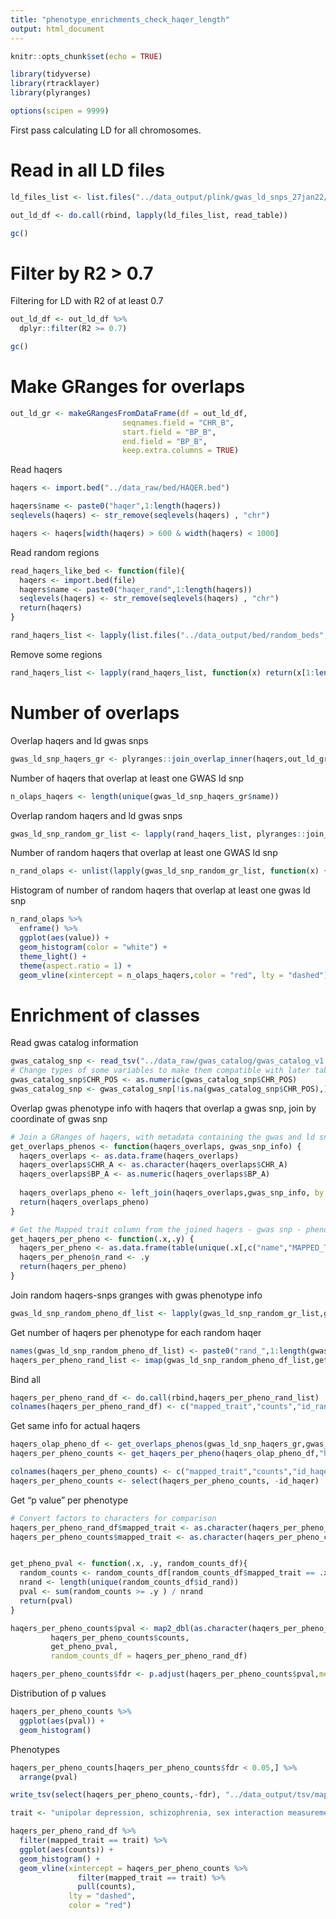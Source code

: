 ```yaml
---
title: "phenotype_enrichments_check_haqer_length"
output: html_document
---
```

```r
knitr::opts_chunk$set(echo = TRUE)

library(tidyverse)
library(rtracklayer)
library(plyranges)

options(scipen = 9999)
```

First pass calculating LD for all chromosomes.

# Read in all LD files

```r
ld_files_list <- list.files("../data_output/plink/gwas_ld_snps_27jan22/",pattern = "ld_snps.ld",full.names = TRUE)

out_ld_df <- do.call(rbind, lapply(ld_files_list, read_table))

gc()
```

# Filter by R2 > 0.7

Filtering for LD with R2 of at least 0.7
```r
out_ld_df <- out_ld_df %>%
  dplyr::filter(R2 >= 0.7)

gc()
```

# Make GRanges for overlaps

```r
out_ld_gr <- makeGRangesFromDataFrame(df = out_ld_df,
                         seqnames.field = "CHR_B",
                         start.field = "BP_B",
                         end.field = "BP_B",
                         keep.extra.columns = TRUE)
```

Read haqers
```r
haqers <- import.bed("../data_raw/bed/HAQER.bed")

haqers$name <- paste0("haqer",1:length(haqers))
seqlevels(haqers) <- str_remove(seqlevels(haqers) , "chr")

haqers <- haqers[width(haqers) > 600 & width(haqers) < 1000]

```



Read random regions
```r
read_haqers_like_bed <- function(file){
  haqers <- import.bed(file)
  haqers$name <- paste0("haqer_rand",1:length(haqers))
  seqlevels(haqers) <- str_remove(seqlevels(haqers) , "chr")
  return(haqers)
}

rand_haqers_list <- lapply(list.files("../data_output/bed/random_beds",full.names = TRUE), read_haqers_like_bed)
```

Remove some regions
```r
rand_haqers_list <- lapply(rand_haqers_list, function(x) return(x[1:length(haqers)]) )

```

# Number of overlaps

Overlap haqers and ld gwas snps
```r
gwas_ld_snp_haqers_gr <- plyranges::join_overlap_inner(haqers,out_ld_gr)

```

Number of haqers that overlap at least one GWAS ld snp
```r
n_olaps_haqers <- length(unique(gwas_ld_snp_haqers_gr$name))
```

Overlap random haqers and ld gwas snps
```r
gwas_ld_snp_random_gr_list <- lapply(rand_haqers_list, plyranges::join_overlap_inner, y = out_ld_gr)
```

Number of random haqers that overlap at least one GWAS ld snp
```r
n_rand_olaps <- unlist(lapply(gwas_ld_snp_random_gr_list, function(x) {length(unique(x$name))}))
```

Histogram of number of random haqers that overlap at least one gwas ld snp 
```r
n_rand_olaps %>%
  enframe() %>%
  ggplot(aes(value)) +
  geom_histogram(color = "white") +
  theme_light() +
  theme(aspect.ratio = 1) +
  geom_vline(xintercept = n_olaps_haqers,color = "red", lty = "dashed")
```


# Enrichment of classes


Read gwas catalog information
```r
gwas_catalog_snp <- read_tsv("../data_raw/gwas_catalog/gwas_catalog_v1.0.2-associations_e105_r2021-12-21.tsv")
# Change types of some variables to make them compatible with later table join
gwas_catalog_snp$CHR_POS <- as.numeric(gwas_catalog_snp$CHR_POS)
gwas_catalog_snp <- gwas_catalog_snp[!is.na(gwas_catalog_snp$CHR_POS),]

```

Overlap gwas phenotype info with haqers that overlap a gwas snp, join by coordinate of gwas snp

```r
# Join a GRanges of haqers, with metadata containing the gwas and ld snps they overlap, and a gwas phenotype info table, join by coordinate of gwas snp
get_overlaps_phenos <- function(haqers_overlaps, gwas_snp_info) {
  haqers_overlaps <- as.data.frame(haqers_overlaps)
  haqers_overlaps$CHR_A <- as.character(haqers_overlaps$CHR_A)
  haqers_overlaps$BP_A <- as.numeric(haqers_overlaps$BP_A)
  
  haqers_overlaps_pheno <- left_join(haqers_overlaps,gwas_snp_info, by = c("CHR_A"="CHR_ID", "BP_A"="CHR_POS"))
  return(haqers_overlaps_pheno)
}

# Get the Mapped trait column from the joined haqers - gwas snp - phenotype table, and tabulate the number of haqers associated with each phenotype
get_haqers_per_pheno <- function(.x,.y) {
  haqers_per_pheno <- as.data.frame(table(unique(.x[,c("name","MAPPED_TRAIT")])$MAPPED_TRAIT))
  haqers_per_pheno$n_rand <- .y
  return(haqers_per_pheno)
}
```

Join random haqers-snps granges with gwas phenotype info 
```r
gwas_ld_snp_random_pheno_df_list <- lapply(gwas_ld_snp_random_gr_list,get_overlaps_phenos,gwas_snp_info = gwas_catalog_snp)

```

Get number of haqers per phenotype for each random haqer
```r

names(gwas_ld_snp_random_pheno_df_list) <- paste0("rand_",1:length(gwas_ld_snp_random_pheno_df_list))
haqers_per_pheno_rand_list <- imap(gwas_ld_snp_random_pheno_df_list,get_haqers_per_pheno)
```

Bind all 
```r
haqers_per_pheno_rand_df <- do.call(rbind,haqers_per_pheno_rand_list)
colnames(haqers_per_pheno_rand_df) <- c("mapped_trait","counts","id_rand")

```

Get same info for actual haqers

```r
haqers_olap_pheno_df <- get_overlaps_phenos(gwas_ld_snp_haqers_gr,gwas_catalog_snp)
haqers_per_pheno_counts <- get_haqers_per_pheno(haqers_olap_pheno_df,"haqers")

colnames(haqers_per_pheno_counts) <- c("mapped_trait","counts","id_haqer")
haqers_per_pheno_counts <- select(haqers_per_pheno_counts, -id_haqer)

```

Get "p value" per phenotype

```r
# Convert factors to characters for comparison
haqers_per_pheno_rand_df$mapped_trait <- as.character(haqers_per_pheno_rand_df$mapped_trait)
haqers_per_pheno_counts$mapped_trait <- as.character(haqers_per_pheno_counts$mapped_trait)


get_pheno_pval <- function(.x, .y, random_counts_df){
  random_counts <- random_counts_df[random_counts_df$mapped_trait == .x,"counts"]
  nrand <- length(unique(random_counts_df$id_rand))
  pval <- sum(random_counts >= .y ) / nrand
  return(pval)
}

haqers_per_pheno_counts$pval <- map2_dbl(as.character(haqers_per_pheno_counts$mapped_trait),
         haqers_per_pheno_counts$counts,
         get_pheno_pval,
         random_counts_df = haqers_per_pheno_rand_df)

haqers_per_pheno_counts$fdr <- p.adjust(haqers_per_pheno_counts$pval,method = "fdr")
```

Distribution of p values
```r
haqers_per_pheno_counts %>%
  ggplot(aes(pval)) +
  geom_histogram()
```

Phenotypes

```r
haqers_per_pheno_counts[haqers_per_pheno_counts$fdr < 0.05,] %>%
  arrange(pval)
```
```r
write_tsv(select(haqers_per_pheno_counts,-fdr), "../data_output/tsv/mapped_trait_haqers_pval_1000_filtwidth.tsv")
```

```r
trait <- "unipolar depression, schizophrenia, sex interaction measurement, bipolar disorder"

haqers_per_pheno_rand_df %>%
  filter(mapped_trait == trait) %>%
  ggplot(aes(counts)) +
  geom_histogram() +
  geom_vline(xintercept = haqers_per_pheno_counts %>%
               filter(mapped_trait == trait) %>%
               pull(counts),
             lty = "dashed",
             color = "red")
```